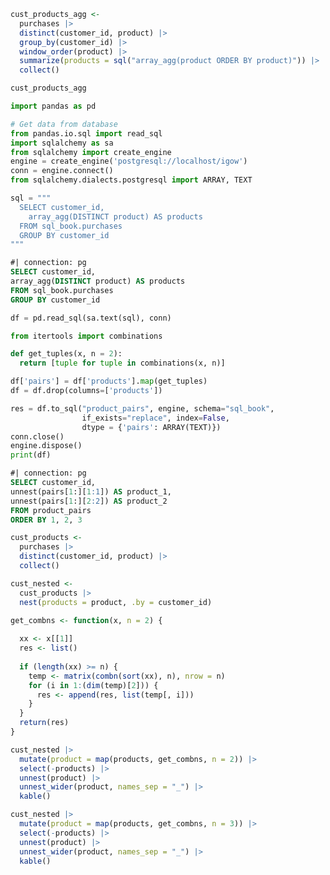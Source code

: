 ```r
cust_products_agg <-
  purchases |>
  distinct(customer_id, product) |>
  group_by(customer_id) |>
  window_order(product) |>
  summarize(products = sql("array_agg(product ORDER BY product)")) |>
  collect()

cust_products_agg
```

```python
import pandas as pd

# Get data from database
from pandas.io.sql import read_sql
import sqlalchemy as sa
from sqlalchemy import create_engine
engine = create_engine('postgresql://localhost/igow')
conn = engine.connect()
from sqlalchemy.dialects.postgresql import ARRAY, TEXT
```

```python
sql = """
  SELECT customer_id, 
    array_agg(DISTINCT product) AS products
  FROM sql_book.purchases
  GROUP BY customer_id
"""
```

```sql
#| connection: pg
SELECT customer_id, 
array_agg(DISTINCT product) AS products
FROM sql_book.purchases
GROUP BY customer_id
```

```python
df = pd.read_sql(sa.text(sql), conn)
```

```python
from itertools import combinations

def get_tuples(x, n = 2):
  return [tuple for tuple in combinations(x, n)]

df['pairs'] = df['products'].map(get_tuples)
df = df.drop(columns=['products'])

res = df.to_sql("product_pairs", engine, schema="sql_book", 
                if_exists="replace", index=False,
                dtype = {'pairs': ARRAY(TEXT)})
conn.close()
engine.dispose()
print(df)
```

```sql
#| connection: pg
SELECT customer_id, 
unnest(pairs[1:][1:1]) AS product_1, 
unnest(pairs[1:][2:2]) AS product_2
FROM product_pairs
ORDER BY 1, 2, 3
```

```r
cust_products <-
  purchases |>
  distinct(customer_id, product) |>
  collect()

cust_nested <- 
  cust_products |> 
  nest(products = product, .by = customer_id)
```

```r
get_combns <- function(x, n = 2) {
  
  xx <- x[[1]]
  res <- list()
  
  if (length(xx) >= n) {
    temp <- matrix(combn(sort(xx), n), nrow = n)
    for (i in 1:(dim(temp)[2])) {
      res <- append(res, list(temp[, i]))
    }
  }
  return(res)
}
```


```r
cust_nested |> 
  mutate(product = map(products, get_combns, n = 2)) |>
  select(-products) |>
  unnest(product) |>
  unnest_wider(product, names_sep = "_") |>
  kable()
```

```r
cust_nested |> 
  mutate(product = map(products, get_combns, n = 3)) |>
  select(-products) |>
  unnest(product) |>
  unnest_wider(product, names_sep = "_") |>
  kable()
```
